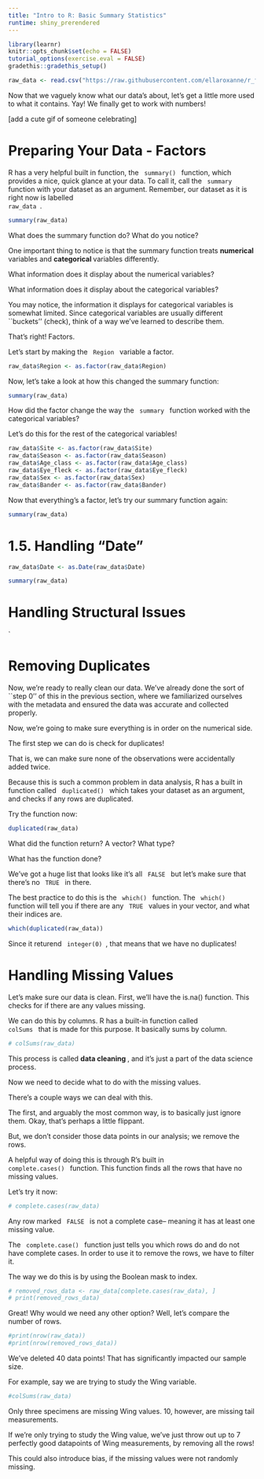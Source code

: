 ```yaml
---
title: "Intro to R: Basic Summary Statistics"
runtime: shiny_prerendered
---
```


```r
library(learnr)
knitr::opts_chunk$set(echo = FALSE)
tutorial_options(exercise.eval = FALSE)
gradethis::gradethis_setup()
```

```r
raw_data <- read.csv("https://raw.githubusercontent.com/ellaroxanne/r_first_data_project/refs/heads/main/data_and_metadata/BLOY_morphology_AlaskaBC.csv")
```

Now that we vaguely know what our data's about, let's get a little more used to what it contains. 
Yay! We finally get to work with numbers!

[add a cute gif of someone celebrating]

# Preparing Your Data - Factors

R has a very helpful built in function, the <code> summary() </code> function, which provides a nice, quick glance at your data. 
To call it, call the <code> summary </code> function with your dataset as an argument.
Remember, our dataset as it is right now is labelled <code> raw_data </code>. 

```r
summary(raw_data)
```

What does the summary function do? What do you notice? 

<!-- Textbox -->

One important thing to notice is that the summary function treats <b> numerical </b> variables and <b> categorical </b> variables differently. 

What information does it display about the numerical variables? 

<!-- Defs of numerical and categorical can be placed in lesson 0 -->

<!-- Textbox -->

What information does it display about the categorical variables? 

<!-- Textbox -->

You may notice, the information it displays for categorical variables is somewhat limited. 
Since categorical variables are usually different ``buckets'' (check), think of a way we've learned to describe them.

That's right! Factors. 

Let's start by making the <code> Region </code> variable a factor. 

<!-- Progressive hints: as.factor() function
Arguments is the column
Index a column with $ -->

```r
raw_data$Region <- as.factor(raw_data$Region)
```

Now, let's take a look at how this changed the summary function:

```r
summary(raw_data)
```

How did the factor change the way the <code> summary </code> function worked with the categorical variables? 

<!-- Textbox -->

Let's do this for the rest of the categorical variables!

<!-- Maybe have a thing. Think about each variable: should it be a factor or not? Most of the character ones should, but alpha notably shouldn't. Somehow point the student in that direction and understand why.--> 
```r
raw_data$Site <- as.factor(raw_data$Site)
raw_data$Season <- as.factor(raw_data$Season)
raw_data$Age_class <- as.factor(raw_data$Age_class)
raw_data$Eye_fleck <- as.factor(raw_data$Eye_fleck)
raw_data$Sex <- as.factor(raw_data$Sex)
raw_data$Bander <- as.factor(raw_data$Bander)
```

Now that everything's a factor, let's try our summary function again:
```r
summary(raw_data)
```

# 1.5. Handling "Date" 

```r
raw_data$Date <- as.Date(raw_data$Date)
```

```r
summary(raw_data)
```

# Handling Structural Issues

`<!-- Perhaps have some inconsistencies in like, case or something. 
For example, some sexes are labelled F and some are female. How can we use R to put those all in the same factor?-->

<!-- This would involve artificial dirtying of the data -->

# Removing Duplicates

Now, we're ready to really clean our data. 
We've already done the sort of ``step 0'' of this in the previous section, where we familiarized ourselves with the metadata and ensured the data was accurate and collected properly. 

Now, we're going to make sure everything is in order on the numerical side. 

The first step we can do is check for duplicates! 

That is, we can make sure none of the observations were accidentally added twice. 

Because this is such a common problem in data analysis, R has a built in function called <code> duplicated() </code> which takes your dataset as an argument, and checks if any rows are duplicated. 

Try the function now:

```r
duplicated(raw_data)
```

What did the function return? A vector? What type?

<!-- Textbox -->

What has the function done? 
<!-- Textbox 
ANSWER: Iterated through the rows and checked if there are any duplicates of the previous rows.-->

<!-- Observation: This is what makes ALPHA and other primary keys important, because it ensures that if by some crazy coincidence, two entries had the exact same measurements, they wouldn't accidentally be counted as duplicates--> 

We've got a huge list that looks like it's all <code> FALSE </code> but let's make sure that there's no <code> TRUE </code> in there. 

The best practice to do this is the <code> which() </code> function. 
The <code> which() </code> function will tell you if there are any <code> TRUE </code> values in your vector, and what their indices are. 

<!-- Mention which function in lesson 0, or we can split that up -->

```r
which(duplicated(raw_data))
```

Since it returend <code> integer(0) </code>, that means that we have no duplicates! 

<!-- I have half a mind to falsely dirty the data and add a duplicate so we can practice removing them -->

# Handling Missing Values

Let's make sure our data is clean. First, we'll have the is.na() function. This checks for if there are any values missing. 

We can do this by columns. R has a built-in function called <code> colSums </code> that is made for this purpose. It basically sums by column.

```r
# colSums(raw_data)
```

This process is called <b> data cleaning </b>, and it's just a part of the data science process. 

Now we need to decide what to do with the missing values. 

There's a couple ways we can deal with this. 

The first, and arguably the most common way, is to basically just ignore them. 
Okay, that's perhaps a little flippant. 

But, we don't consider those data points in our analysis; we remove the rows. 

A helpful way of doing this is through R's built in <code> complete.cases() </code> function. 
This function finds all the rows that have no missing values. 

Let's try it now: 

<!-- interactive code box where user can type it themself-->

```r
# complete.cases(raw_data)
```

Any row marked <code> FALSE </code> is not a complete case-- meaning it has at least one missing value. 

The <code> complete.case() </code> function just tells you which rows do and do not have complete cases. 
In order to use it to remove the rows, we have to filter it. 

The way we do this is by using the Boolean mask to index. 

```r
# removed_rows_data <- raw_data[complete.cases(raw_data), ]
# print(removed_rows_data)
```

<!-- Go over indexing in 00 lesson-->

Great! Why would we need any other option? 
Well, let's compare the number of rows. 

```r
#print(nrow(raw_data))
#print(nrow(removed_rows_data))
```

We've deleted 40 data points! That has significantly impacted our sample size. 

For example, say we are trying to study the Wing variable. 

```r
#colSums(raw_data)
```
Only three specimens are missing Wing values. 10, however, are missing tail measurements. 

If we're only trying to study the Wing value, we've just throw out up to 7 perfectly good datapoints of Wing measurements, by removing all the rows!

This could also introduce bias, if the missing values were not randomly missing. 

<!-- Can o' worms ^ -->


